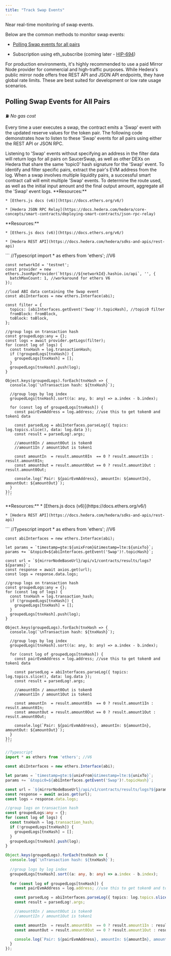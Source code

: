 ```yaml
---
title: "Track Swap Events"
---
```


Near real-time monitoring of swap events.

Below are the common methods to monitor swap events:

* [Polling Swap events for all pairs](/v/developer/saucerswap-v1/swap-operations/track-swap-events#polling-swap-events-for-all-pairs)

* Subscription using eth\_subscribe (coming later - [HIP-694](https://hips.hedera.com/hip/hip-694))

<Info>
  For production environments, it's highly recommended to use a paid Mirror Node provider for commercial and high-traffic purposes. While Hedera's public mirror node offers free REST API and JSON API endpoints, they have global rate limits. These are best suited for development or low rate usage scenarios.
</Info>



## Polling Swap Events for All Pairs

⛽ *No gas cost*

Every time a user executes a swap, the contract emits a 'Swap' event with the updated reserve values for the token pair. The following code demonstrates how to listen to these 'Swap' events for all pairs using either the REST API or JSON RPC.

<Note>
  Listening to 'Swap' events without specifying an address in the filter data will return logs for all pairs on SaucerSwap, as well as other DEXs on Hedera that share the same 'topic0' hash signature for the 'Swap' event. To identify and filter specific pairs, extract the pair's EVM address from the log.
</Note>

<Info>
  When a swap involves multiple liquidity pairs, a successful smart contract call will emit multiple 'Swap' events. To determine the route used, as well as the initial input amount and the final output amount, aggregate all the 'Swap' event logs.
</Info>

<Tabs>
  <Tab title="JSON RPC">
    **Resources:**

    * [Ethers.js docs (v6)](https://docs.ethers.org/v6/)

    * [Hedera JSON RPC Relay](https://docs.hedera.com/hedera/core-concepts/smart-contracts/deploying-smart-contracts/json-rpc-relay)
  </Tab>

  <Tab title="REST API">
    **Resources:**

    * [Ethers.js docs (v6)](https://docs.ethers.org/v6/)

    * [Hedera REST API](https://docs.hedera.com/hedera/sdks-and-apis/rest-api)
  </Tab>

  <Tab title>
    ```
    //Typescript
    import * as ethers from 'ethers'; //V6

    const networkId = 'testnet';
    const provider = new ethers.JsonRpcProvider(`https://${networkId}.hashio.io/api`, '', {
      batchMaxCount: 1, //workaround for ethers V6
    });

    //load ABI data containing the Swap event
    const abiInterfaces = new ethers.Interface(abi);

    const filter = {
      topics: [abiInterfaces.getEvent('Swap')!.topicHash], //topic0 filter
      fromBlock: fromBlock,
      toBlock: toBlock,
    };

    //group logs on transaction hash
    const groupedLogs:any = {};
    const logs = await provider.getLogs(filter);
    for (const log of logs) {      
      const tnxHash = log.transactionHash;     
      if (!groupedLogs[tnxHash]) {
        groupedLogs[tnxHash] = [];
      }
      groupedLogs[tnxHash].push(log);
    }

    Object.keys(groupedLogs).forEach(tnxHash => {
      console.log(`\nTransaction hash: ${tnxHash}`);

      //group logs by log index
      groupedLogs[tnxHash].sort((a: any, b: any) => a.index - b.index);
      
      for (const log of groupedLogs[tnxHash]) {
        const pairEvmAddress = log.address; //use this to get token0 and token1 data

        const parsedLog = abiInterfaces.parseLog({ topics: log.topics.slice(), data: log.data });
        const result = parsedLog!.args;

        //amount0In / amount0Out is token0
        //amount1In / amount1Out is token1

        const amountIn  = result.amount0In  == 0 ? result.amount1In : result.amount0In;
        const amountOut = result.amount0Out == 0 ? result.amount1Out : result.amount0Out; 

        console.log(`Pair: ${pairEvmAddress}, amountIn: ${amountIn}, amountOut: ${amountOut}`);
      }
    });
    ```
  </Tab>

  <Tab title>
    **Resources:**
  </Tab>

  <Tab title>
    * [Ethers.js docs (v6)](https://docs.ethers.org/v6/)

    * [Hedera REST API](https://docs.hedera.com/hedera/sdks-and-apis/rest-api)
  </Tab>

  <Tab title>
    ```
    //Typescript
    import * as ethers from 'ethers'; //V6

    const abiInterfaces = new ethers.Interface(abi);

    let params = `timestamp=gte:${unixFrom}&timestamp=lte:${unixTo}`;  
    params += `&topic0=${abiInterfaces.getEvent('Swap')!.topicHash}`;

    const url = `${mirrorNodeBaseUrl}/api/v1/contracts/results/logs?${params}`;  
    const response = await axios.get(url);
    const logs = response.data.logs;

    //group logs on transaction hash
    const groupedLogs:any = {};
    for (const log of logs) {     
      const tnxHash = log.transaction_hash;     
      if (!groupedLogs[tnxHash]) {
        groupedLogs[tnxHash] = [];
      }
      groupedLogs[tnxHash].push(log);
    }

    Object.keys(groupedLogs).forEach(tnxHash => {
      console.log(`\nTransaction hash: ${tnxHash}`);
      
      //group logs by log index
      groupedLogs[tnxHash].sort((a: any, b: any) => a.index - b.index);
      
      for (const log of groupedLogs[tnxHash]) {
        const pairEvmAddress = log.address; //use this to get token0 and token1 data

        const parsedLog = abiInterfaces.parseLog({ topics: log.topics.slice(), data: log.data });
        const result = parsedLog!.args;

        //amount0In / amount0Out is token0
        //amount1In / amount1Out is token1

        const amountIn  = result.amount0In  == 0 ? result.amount1In : result.amount0In;
        const amountOut = result.amount0Out == 0 ? result.amount1Out : result.amount0Out; 

        console.log(`Pair: ${pairEvmAddress}, amountIn: ${amountIn}, amountOut: ${amountOut}`);
      }
    });
    ```
  </Tab>
</Tabs>

```typescript
//Typescript
import * as ethers from 'ethers'; //V6

const abiInterfaces = new ethers.Interface(abi);

let params = `timestamp=gte:${unixFrom}&timestamp=lte:${unixTo}`;  
params += `&topic0=${abiInterfaces.getEvent('Swap')!.topicHash}`;

const url = `${mirrorNodeBaseUrl}/api/v1/contracts/results/logs?${params}`;  
const response = await axios.get(url);
const logs = response.data.logs;

//group logs on transaction hash
const groupedLogs:any = {};
for (const log of logs) {     
  const tnxHash = log.transaction_hash;     
  if (!groupedLogs[tnxHash]) {
    groupedLogs[tnxHash] = [];
  }
  groupedLogs[tnxHash].push(log);
}

Object.keys(groupedLogs).forEach(tnxHash => {
  console.log(`\nTransaction hash: ${tnxHash}`);
  
  //group logs by log index
  groupedLogs[tnxHash].sort((a: any, b: any) => a.index - b.index);
  
  for (const log of groupedLogs[tnxHash]) {
    const pairEvmAddress = log.address; //use this to get token0 and token1 data

    const parsedLog = abiInterfaces.parseLog({ topics: log.topics.slice(), data: log.data });
    const result = parsedLog!.args;

    //amount0In / amount0Out is token0
    //amount1In / amount1Out is token1

    const amountIn  = result.amount0In  == 0 ? result.amount1In : result.amount0In;
    const amountOut = result.amount0Out == 0 ? result.amount1Out : result.amount0Out; 

    console.log(`Pair: ${pairEvmAddress}, amountIn: ${amountIn}, amountOut: ${amountOut}`);
  }
});
```